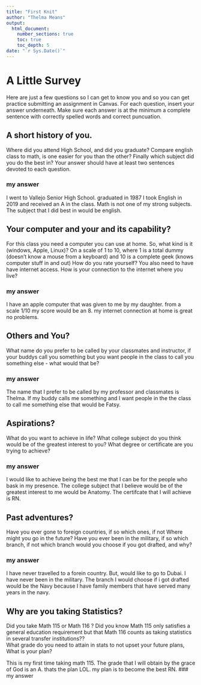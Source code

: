 ```yaml
---
title: "First Knit"
author: "Thelma Means"
output: 
  html_document:
    number_sections: true
    toc: true
    toc_depth: 5
date: "`r Sys.Date()`"   
---
```


# A Little Survey

Here are just a few questions so I can get to know you and so you can get practice submitting an assignment in Canvas.  For each question, insert your answer underneath. Make sure each answer is at the minimum a complete sentence with correctly spelled words and correct puncuation. 

## A short history of you.  
Where did you attend High School, and did you graduate? Compare english class to math, is one easier for you than the other? Finally which subject did you do the best in? Your answer should have at least two sentences devoted to each question.  
  
### my answer     
I went to Vallejo Senior High School. graduated in 1987
I took English in 2019 and received an A in the class. Math is not one of my strong subjects. The subject that  I did best in would be english.





















     


## Your computer and your and its capability?  
 For this class  you need a computer you can use at home.  So, what kind is it (windows, Apple, Linux)?  On a scale of 1 to 10, where 1 is a total dummy (doesn't know a mouse from a keyboard) and 10 is a complete geek (knows computer stuff in and out) How do you rate yourself?  You also need to have have internet access. How is your connection to the internet where you live?

### my answer   
 I have an apple computer that was given to me by my daughter. from a scale 1/10 my score would be an 8. my internet connection at home is great no problems.
   

## Others and You?   
What name do you prefer to be called by your classmates and instructor, if your buddys call you something but you want people in the class to call you something else - what would that be? 

### my answer     
 
The name that I prefer to be called by my professor and classmates is Thelma. If my buddy calls me something and I want people in the the class to call me something else that would be Fatsy. 
   
 




## Aspirations?   
What do you want to achieve in life?  What college subject do you think would be of the greatest interest to you? What degree or certificate are you trying to achieve?

### my answer     
  
I would like to achieve being the best me that I can be for the people who bask in my presence. The college subject that I believe would be of the greatest interest to me would be Anatomy. The certifcate that I will achieve is RN.
   
 




## Past adventures?  
Have you ever gone to foreign countries, if so which ones, if not Where might you go in the future?  Have you ever been in the military, if so which branch, if not which branch would you choose if you got drafted, and why?

### my answer     
  
I have never travelled to a forein country. But, would like to go to Dubai. I have never been in the military. The branch I would choose if i got drafted would be the Navy because I have family members that have served many years in the navy.   
  




## Why are you taking Statistics?  
Did you take Math 115 or Math 116 ?  Did you know Math 115 only satisfies a general education requirement but that Math 116 counts as taking statistics in several transfer institutions??  
What grade do you need to attain in stats to not upset your future plans, What is your plan?  
 
This is my first time taking math 115. The grade that I will obtain by the grace of God is an A. thats the plan LOL. my plan is to become the best RN.
### my answer     
  
   
 






  




